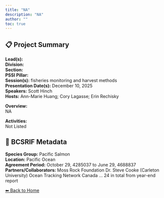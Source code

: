 ```yaml
---
title: "NA"
description: "NA"
author: ""
toc: true
---
```


## 📋 Project Summary

**Lead(s):**   
**Division:**   
**Section:**   
**PSSI Pillar:**   
**Session(s):** fisheries monitoring and harvest methods  
**Presentation Date(s):** December 10, 2025  
**Speakers:** Scott Hinch  
**Hosts:** Ann-Marie Huang; Cory Lagasse; Erin Rechisky  

**Overview:**  
NA   

**Activities:**  
Not Listed

## 🧬 BCSRIF Metadata

**Species Group:** Pacific Salmon  
**Location:** Pacific Ocean  
**Agreement Period:** October 29, 4285037 to June 29, 4688837  
**Partners/Collaborators:** Moss Rock Foundation
Dr. Steve Cooke (Carleton University)
Ocean Tracking Network Canada
... 24 in total from year-end report  

[⬅ Back to Home](../index.qmd)
